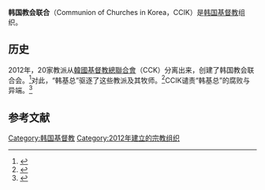 '''韩国教会联合'''（Communion of Churches in Korea，CCIK）是[[韩国|韩国]][[基督教|基督教]]组织。
==历史==
2012年，20家教派从[[韓國基督教總聯合會|韓國基督教總聯合會]]（CCK）分离出来，创建了韩国教会联合会。<ref>{{citation|title=새 연합기구 '한국교회연합' 정식 출범(A new organization 'The Communion of Churches in Korea' is established)|periodical=Nocut News|date=2012-03-29|accessdate=2012-03-29|url=http://www.nocutnews.co.kr/Show.asp?IDX=2101436}}</ref>对此，“韩基总”驱逐了这些教派及其牧师。<ref>{{citation|title=한기총, 임시총회서 정관 개정하고 한교연 가담자 제명(CCK expels CCIK participants)|periodical=Christian Today|date=2012-05-18|accessdate=2012-07-27|url=http://www.christiantoday.co.kr/view.htm?id=255787}}</ref>CCIK谴责“韩基总”的腐败与异端。<ref>{{citation|title=한기총-한교연, ‘소모적 논쟁 중지’ 3일만에 깨진 합의|periodical=Kukmin Ilbo|date=2012-08-08|accessdate=2012-08-08|url=http://news.kukinews.com/article/view.asp?page=1&gCode=kmi&arcid=0006327335&cp=nv}}</ref>
==参考文献==
{{Reflist}}

[[Category:韩国基督教|Category:韩国基督教]]
[[Category:2012年建立的宗教组织|Category:2012年建立的宗教组织]]